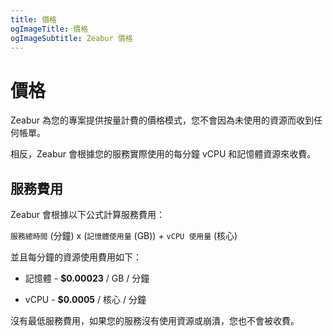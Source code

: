 ```yaml
---
title: 價格
ogImageTitle: 價格
ogImageSubtitle: Zeabur 價格
---
```


# 價格

Zeabur 為您的專案提供按量計費的價格模式，您不會因為未使用的資源而收到任何帳單。

相反，Zeabur 會根據您的服務實際使用的每分鐘 vCPU 和記憶體資源來收費。

## 服務費用

Zeabur 會根據以下公式計算服務費用：
  
`服務總時間` (分鐘) x (`記憶體使用量` (GB)) + `vCPU 使用量` (核心)

並且每分鐘的資源使用費用如下：

- 記憶體 - **$0.00023** / GB / 分鐘

- vCPU - **$0.0005** / 核心 / 分鐘

沒有最低服務費用，如果您的服務沒有使用資源或崩潰，您也不會被收費。